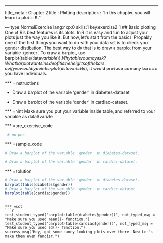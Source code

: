 --- 
title_meta  : Chapter 2
title       : Plotting
description : "In this chapter, you will learn to plot in R."
 

--- type:NormalExercise lang:r xp:0 skills:1 key:exercise2_1
## Basic plotting
One of R's best features is its plots. In R it is easy and fun to adjust your plots just the way you like it. But now, let's start from the basics. Propably one of the first things you want to do with your data set is to check your gender distibution. The best way to do that is to draw a barplot from your variable 'gender'. To draw a barplot, use barplot(table(data$variable)).  Why table you may ask? What barplot wants inside of it is the heights of the bars, so if you would type in barplot(data$variable), it would produce as many bars as you have individuals. 

*** =instructions

- Draw a barplot of the variable 'gender' in diabetes-dataset.

- Draw a barplot of the variable 'gender' in cardiac-dataset.

*** =hint
Make sure you put your variable inside table, and referred to your variable as data$variale
 
*** =pre_exercise_code
```r
 # no pec
```
 
*** =sample_code
```r
# Draw a barplot of the variable 'gender' in diabetes-dataset.

# Draw a barplot of the variable 'gender' in cardiac-dataset. 

```
 
*** =solution
```r
# Draw a barplot of the variable 'gender' in diabetes-dataset.
barplot(table(diabetes$gender))
# Draw a barplot of the variable 'gender' in cardiac-dataset. 
barplot(table(cardiac$gender))
```
```
 
*** =sct
```r
test_student_typed("barplot(table(diabetes$gender))", not_typed_msg = "Make sure you used mean()- function.")
test_student_typed("barplot(table(cardiac$gender))", not_typed_msg = "Make sure you used sd()- function.")
success_msg("Hey, got some fancy looking plots over there! Now Let's make them even fancier.")
```

